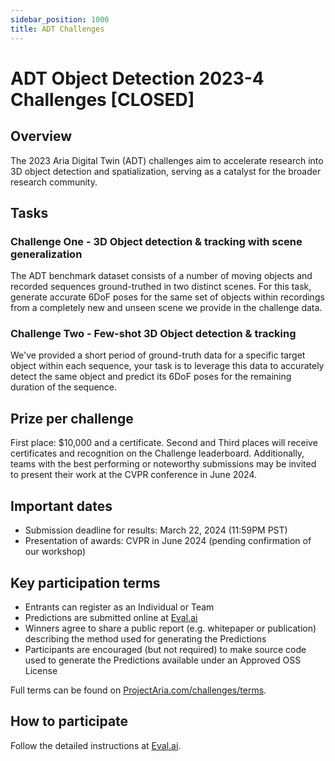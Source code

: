 ```yaml
---
sidebar_position: 1000
title: ADT Challenges
---
```



# ADT Object Detection 2023-4 Challenges [CLOSED]

## Overview

The 2023 Aria Digital Twin (ADT) challenges aim to accelerate research into 3D object detection and spatialization, serving as a catalyst for the broader research community.


## Tasks


### Challenge One - 3D Object detection & tracking with scene generalization

The ADT benchmark dataset consists of a number of moving objects and recorded sequences ground-truthed in two distinct scenes. For this task, generate accurate 6DoF poses for the same set of objects within recordings from a completely new and unseen scene we provide in the challenge data.


### Challenge Two - Few-shot 3D Object detection & tracking

We've provided a short period of ground-truth data for a specific target object within each sequence, your task is to leverage this data to accurately detect the same object and predict its 6DoF poses for the remaining duration of the sequence.


## Prize per challenge

First place: $10,000 and a certificate. Second and Third places will receive certificates and recognition on the Challenge leaderboard. Additionally, teams with the best performing or noteworthy submissions may be invited to present their work at the CVPR conference in June 2024.


## Important dates

* Submission deadline for results: March 22, 2024 (11:59PM PST)
* Presentation of awards: CVPR in June 2024 (pending confirmation of our workshop)


## Key participation terms

* Entrants can register as an Individual or Team
* Predictions are submitted online at [Eval.ai](https://eval.ai/web/challenges/challenge-page/2093/overview)
* Winners agree to share a public report (e.g. whitepaper or publication) describing the method used for generating the Predictions
* Participants are encouraged (but not required) to make source code used to generate the Predictions available under an Approved OSS License

Full terms can be found on [ProjectAria.com/challenges/terms](https://ProjectAria.com/challenges/terms).


## How to participate

Follow the detailed instructions at [Eval.ai](https://eval.ai/web/challenges/challenge-page/2093/overview).
